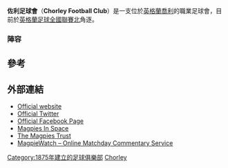 {{expand|time=2016-10-10T13:18:34+00:00}}
{{unreferenced|time=2016-10-10T13:18:34+00:00}}
{{noteTA
|1=zh-hans:乔利足球俱乐部;zh-hant:佐利足球會;}}
{{Infobox football club
| clubname      = 佐利
| image         = 
| fullname      = Chorley Football Club
| nickname      = The Magpies
| founded       = {{start date and years ago|1883|df=yes}}
| ground        = [[喬利|喬利]][[Victory_Park_(Chorley)|Victory Park]]
| capacity      = 4,100
| chairman      = Ken Wright
| manager       = [[Matt_Jansen|Matt Jansen]]
| league      = {{English football updater|Chorley}}
| season      = {{English football updater|Chorley2}}
| position    = {{English football updater|Chorley3}}
| website       = http://www.chorleyfc.com/
| pattern_la1=_black_stripes|pattern_b1=_blackstripes|pattern_ra1=_black_stripes|pattern_sh1=_mfkruzomberok1112a_color
|leftarm1=FFFFFF| body1=ffffff|rightarm1=FFFFFF|shorts1=000000|socks1=000000
|pattern_la2=_whitelower|pattern_b2=_collarwhite_horizontalwhite|pattern_ra2=_whitelower
|leftarm2=66CCFF|body2=66CCFF|rightarm2=66CCFF|shorts2=66CCFF|pattern_sh2=_white stripes|socks2=66CCFF
}}

'''佐利足球會'''（'''Chorley Football Club'''）是一支位於[[英格蘭|英格蘭]][[喬利|喬利]]的職業足球會，目前於[[英格蘭足球全國聯賽北|英格蘭足球全國聯賽北]]角逐。

===陣容===
{{updated|2016年5月27日}}
{{fs start}}
{{fs player |no=  |nat=ENG |pos=GK |name=[[Sam_Ashton|Sam Ashton]]}}
{{fs player |no=  |nat=ENG |pos=GK |name=Adam Caunce}}
{{fs player |no=  |nat=ENG |pos=DF |name=[[Andrew_Teague|Andrew Teague]]}}
{{fs player |no=  |nat=ENG |pos=DF |name=[[Kieran_Charnock|Kieran Charnock]]}}
{{fs player |no=  |nat=ENG |pos=DF |name=Will Beesley}}
{{fs player |no=  |nat=ENG |pos=DF |name=Waqas Azam}}
{{fs player |no=  |nat=ENG |pos=DF |name=Adam Blakeman}}
{{fs player |no=  |nat=ENG |pos=DF |name=Matt Challoner}}
{{fs player |no=  |nat=ENG |pos=DF |name=[[Stephen_Jordan_(footballer)|Stephen Jordan]]}}
{{fs player |no=  |nat=ENG |pos=DF |name=[[Scott_Leather|Scott Leather]]}}
{{fs player |no=  |nat=ENG |pos=MF |name=Adam Roscoe}}
{{fs player |no=  |nat=ENG |pos=MF |name=Jake Cottrell}}
{{fs player |no=  |nat=ENG |pos=MF |name=Dale Whitham}}
{{fs mid}}
{{fs player |no=  |nat=ENG |pos=MF |name=Paul Jarvis}}
{{fs player |no=  |nat=ENG |pos=MF |name=[[Josh_O'Keefe|Josh O'Keefe]]}}
{{fs player |no=  |nat=ENG |pos=MF |name=[[Jack_Lynch_(footballer,_born_1995)|Jack Lynch]]}}
{{fs player |no=  |nat=ENG |pos=FW |name=[[Jason_Walker|Jason Walker]]}}
{{fs player |no=  |nat=ENG |pos=FW |name=Sefton Gonzalez}}
{{fs player |no=  |nat=ENG |pos=FW |name=[[Marcus_Carver|Marcus Carver]]}}
{{football squad end}}

== 參考 ==
{{Reflist}}

== 外部連結 ==
*[http://www.chorleyfc.com/ Official website]{{Wayback|url=http://www.chorleyfc.com/ |date=20161004020152 }}
*[http://www.twitter.com/chorleyfc Official Twitter]{{Wayback|url=http://www.twitter.com/chorleyfc |date=20160401143509 }}
*[http://www.facebook.com/ChorleyFC Official Facebook Page]{{Wayback|url=http://www.facebook.com/ChorleyFC |date=20160316150937 }}
*[https://web.archive.org/web/20070225092930/http://www.magpiesinspace.co.uk/home/index.asp Magpies In Space]
*[https://web.archive.org/web/20081121081514/http://www.magpiestrust.org/trust/index.asp The Magpies Trust]
*[https://archive.is/20130615182709/http://www.magpiewatch.co.uk/ MagpieWatch – Online Matchday Commentary Service]

[[Category:1875年建立的足球俱樂部|Category:1875年建立的足球俱樂部]]
[[Category:蘭開夏郡足球俱樂部|Chorley]]